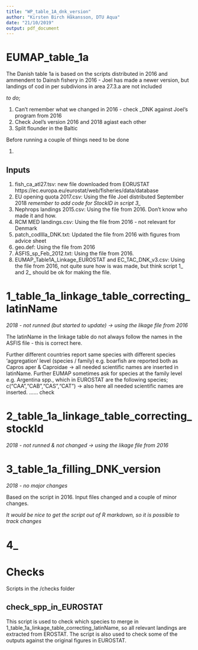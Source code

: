 ```yaml
---
title: "WP_table_1A_dnk_version"
author: "Kirsten Birch Håkansson, DTU Aqua"
date: "21/10/2019"
output: pdf_document
---
```


# EUMAP_table_1a

The Danish table 1a is based on the scripts distributed in 2016 and ammendent to Dainsh fishery in 2016 - Joel has made a newer version, but landings of cod in per subdivions in area 27.3.a are not included

*to do*; 

1.    Can't remember what we changed in 2016 - check _DNK against Joel's program from 2016
2.    Check Joel's version 2016 and 2018 agiast each other
3.    Split flounder in the Baltic

Before running a couple of things need to be done

1.    

## Inputs

1.    fish_ca_atl27.tsv: new file downloaded from EORUSTAT https://ec.europa.eu/eurostat/web/fisheries/data/database
2.    EU opening quota 2017.csv: Using the file Joel distributed September 2018 *remember to add code for StockID in script 3_*
3.    Nephrops landings 2015.csv: Using the file from 2016. Don't know who made it and how.
4.    RCM MED landings.csv: Using the file from 2016 - not relevant for Denmark
5.    patch_codIIIa_DNK.txt: Updated the file from 2016 with figures from advice sheet
6.    geo.def: Using the file from 2016
7.    ASFIS_sp_Feb_2012.txt: Using the file from 2016. 
8.    EUMAP_Table1A_Linkage_EUROSTAT and EC_TAC_DNK_v3.csv: Using the file from 2016, not quite sure how is was made, but think script 1_ and 2_ should be ok for making the file.



# 1_table_1a_linkage_table_correcting_latinName

*2018 - not runned (but started to update) -> using the likage file from 2016*

The latinName in the linkage table do not always follow the names in the ASFIS file - this is correct here.

Further different countries report same species with different species 'aggregation' level (species / family) e.g. boarfish are reported both as Capros aper & Caproidae -> all needed scientific names are inserted in latinName. Further EUMAP sometimes ask for species at the family level e.g. Argentina spp., which in EUROSTAT are the following species; c("CAA","CAB","CAS","CAT") -> also here all needed scientific names are inserted. ...... check 


# 2_table_1a_linkage_table_correcting_stockId

*2018 - not runned & not changed -> using the likage file from 2016*

# 3_table_1a_filling_DNK_version

*2018 - no major changes*

Based on the script in 2016. Input files changed and a couple of minor changes.

*It would be nice to get the script out of R markdown, so it is possible to track changes*

# 4_


# Checks

Scripts in the /checks folder 

## check_spp_in_EUROSTAT

This script is used to check which species to merge in 1_table_1a_linkage_table_correcting_latinName, so all relevant landings are extracted from EROSTAT. 
The script is also used to check some of the outputs against the original figures in EUROSTAT.
